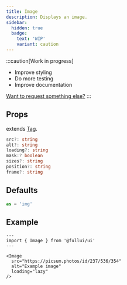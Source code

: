 ```yaml
---
title: Image
description: Displays an image.
sidebar:
  hidden: true
  badge:
    text: 'WIP'
    variant: caution
---
```


:::caution[Work in progress]
- Improve styling
- Do more testing
- Improve documentation

[Want to request something else?](https://github.com/fullui/ui/issues/new)
:::

## Props
extends [Tag](/foundation/tag).
```ts
src?: string
alt?: string
loading?: string
mask:? boolean
sizes?: string
position?: string
frame?: string
```

## Defaults
```ts
as = 'img'
```

## Example

```astro live
---
import { Image } from '@fullui/ui'
---

<Image 
  src="https://picsum.photos/id/237/536/354" 
  alt="Example image" 
  loading="lazy"
/>
```